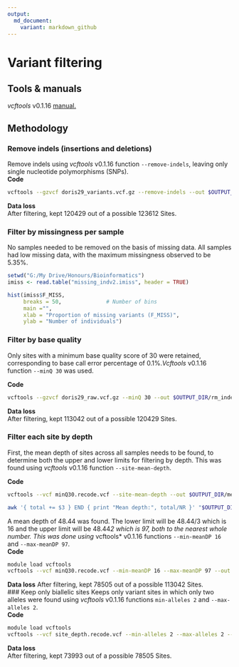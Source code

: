 ```yaml
---
output:
  md_document:
    variant: markdown_github
---
```

# Variant filtering  

## Tools & manuals  
*vcftools* v0.1.16 [manual.](https://vcftools.github.io/man_latest.html)  

## Methodology  

### Remove indels (insertions and deletions)  
Remove indels using *vcftools* v0.1.16 function ```--remove-indels```, leaving only single nucleotide polymorphisms (SNPs).   
**Code**  
```bash
vcftools --gzvcf doris29_variants.vcf.gz --remove-indels --out $OUTPUT_DIR/rm_indels.vcf --recode --recode-INFO-all
```   
**Data loss**  
After filtering, kept 120429 out of a possible 123612 Sites.  

### Filter by missingness per sample  
No samples needed to be removed on the basis of missing data. All samples had low missing data, with the maximum missingness observed to be 5.35%.  
```r
setwd("G:/My Drive/Honours/Bioinformatics")
imiss <- read.table("missing_indv2.imiss", header = TRUE)

hist(imiss$F_MISS,
     breaks = 50,              # Number of bins
     main ="",
     xlab = "Proportion of missing variants (F_MISS)",
     ylab = "Number of individuals")

```  

### Filter by base quality  
Only sites with a minimum base quality score of 30 were retained, corresponding to base call error percentage of 0.1%.*Vcftools* v0.1.16 function ```--minQ 30``` was used.  

**Code**  
```bash
vcftools --gzvcf doris29_raw.vcf.gz --minQ 30 --out $OUTPUT_DIR/rm_indels.vcf --recode --recode-INFO-all
```  
**Data loss**  
After filtering, kept 113042 out of a possible 120429 Sites.   

### Filter each site by depth
First, the mean depth of sites across all samples needs to be found, to determine both the upper and lower limits for filtering by depth. This was found using *vcftools* v0.1.16 function ```--site-mean-depth```.  

**Code**  
```bash
vcftools --vcf minQ30.recode.vcf --site-mean-depth --out $OUTPUT_DIR/meanDP

awk '{ total += $3 } END { print "Mean depth:", total/NR }' "$OUTPUT_DIR/meanDP.ldepth.mean"
```   
A mean depth of 48.44 was found. The lower limit will be 48.44/3 which is 16 and the upper limit will be 48.44*2 which is 97, both to the nearest whole number. This was done using *vcftools* v0.1.16 functions ```--min-meanDP 16``` and ```--max-meanDP 97```.  
**Code**  
```bash
module load vcftools
vcftools --vcf minQ30.recode.vcf --min-meanDP 16 --max-meanDP 97 --out $OUTPUT_DIR/site_depth --recode --recode-INFO-all
```   
**Data loss**
After filtering, kept 78505 out of a possible 113042 Sites.  
### Keep only biallelic sites
Keeps only variant sites in which only two alleles were found using *vcftools* v0.1.16 functions ```min-alleles 2``` and ```--max-alleles 2```.  
**Code**  
```bash
module load vcftools
vcftools --vcf site_depth.recode.vcf --min-alleles 2 --max-alleles 2 --out $OUTPUT_DIR/biallelic_sites --recode --recode-INFO-all
```  
**Data loss**  
After filtering, kept 73993 out of a possible 78505 Sites.  


